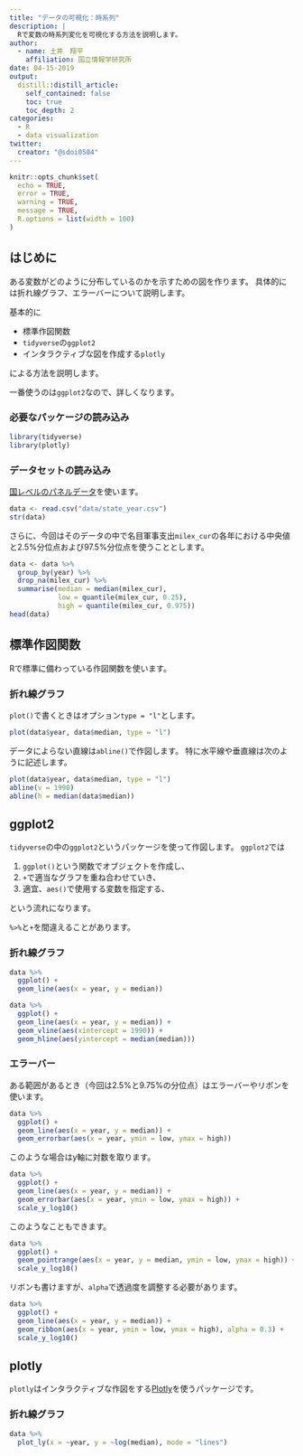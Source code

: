 ```yaml
---
title: "データの可視化：時系列"
description: |
  Rで変数の時系列変化を可視化する方法を説明します。
author:
  - name: 土井　翔平
    affiliation: 国立情報学研究所
date: 04-15-2019
output:
  distill::distill_article:
    self_contained: false
    toc: true
    toc_depth: 2
categories:
  - R
  - data visualization
twitter:
  creator: "@sdoi0504"
---
```


```r
knitr::opts_chunk$set(
  echo = TRUE,
  error = TRUE,
  warning = TRUE,
  message = TRUE,
  R.options = list(width = 100)
)
```

## はじめに {#Intro}

ある変数がどのように分布しているのかを示すための図を作ります。
具体的には折れ線グラフ、エラーバーについて説明します。

基本的に

- 標準作図関数
- `tidyverse`の`ggplot2`
- インタラクティブな図を作成する`plotly`

による方法を説明します。

<aside>
  一番使うのは`ggplot2`なので、詳しくなります。
</aside>

### 必要なパッケージの読み込み

```r
library(tidyverse)
library(plotly)
```

### データセットの読み込み

[国レベルのパネルデータ](dara/state_year.csv)を使います。

```r
data <- read.csv("data/state_year.csv")
str(data)
```

さらに、今回はそのデータの中で名目軍事支出`milex_cur`の各年における中央値と2.5%分位点および97.5%分位点を使うこととします。

```r
data <- data %>% 
  group_by(year) %>% 
  drop_na(milex_cur) %>% 
  summarise(median = median(milex_cur),
            low = quantile(milex_cur, 0.25),
            high = quantile(milex_cur, 0.975))
head(data)
```


## 標準作図関数

Rで標準に備わっている作図関数を使います。

### 折れ線グラフ

`plot()`で書くときはオプション`type = "l"`とします。

```r
plot(data$year, data$median, type = "l")
```

データによらない直線は`abline()`で作図します。
特に水平線や垂直線は次のように記述します。

```r
plot(data$year, data$median, type = "l")
abline(v = 1990)
abline(h = median(data$median))
```

## ggplot2

`tidyverse`の中の`ggplot2`というパッケージを使って作図します。
`ggplot2`では

1. `ggplot()`という関数でオブジェクトを作成し、
3. `+`で適当なグラフを重ね合わせていき、
1. 適宜、`aes()`で使用する変数を指定する、

という流れになります。

<aside>
  `%>%`と`+`を間違えることがあります。
</aside>

### 折れ線グラフ

```r
data %>% 
  ggplot() + 
  geom_line(aes(x = year, y = median))
```

```r
data %>% 
  ggplot() + 
  geom_line(aes(x = year, y = median)) + 
  geom_vline(aes(xintercept = 1990)) + 
  geom_hline(aes(yintercept = median(median)))
```

### エラーバー

ある範囲があるとき（今回は2.5%と9.75%の分位点）はエラーバーやリボンを使います。

```r
data %>% 
  ggplot() + 
  geom_line(aes(x = year, y = median)) + 
  geom_errorbar(aes(x = year, ymin = low, ymax = high))
```

このような場合はy軸に対数を取ります。

```r
data %>% 
  ggplot() + 
  geom_line(aes(x = year, y = median)) + 
  geom_errorbar(aes(x = year, ymin = low, ymax = high)) + 
  scale_y_log10()
```

このようなこともできます。

```r
data %>% 
  ggplot() + 
  geom_pointrange(aes(x = year, y = median, ymin = low, ymax = high)) + 
  scale_y_log10()
```

リボンも書けますが、`alpha`で透過度を調整する必要があります。

```r
data %>% 
  ggplot() + 
  geom_line(aes(x = year, y = median)) + 
  geom_ribbon(aes(x = year, ymin = low, ymax = high), alpha = 0.3) + 
  scale_y_log10()
```

## plotly

`plotly`はインタラクティブな作図をする[Plotly](https://plot.ly/feed/#/)を使うパッケージです。

### 折れ線グラフ

```r
data %>% 
  plot_ly(x = ~year, y = ~log(median), mode = "lines")
```
